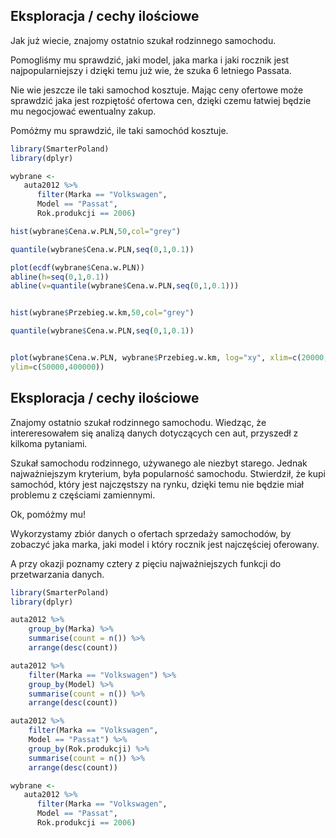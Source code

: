 Eksploracja / cechy ilościowe
-----------------------------

Jak już wiecie, znajomy ostatnio szukał rodzinnego samochodu.

Pomogliśmy mu sprawdzić, jaki model, jaka marka i jaki rocznik jest najpopularniejszy
i dzięki temu już wie, że szuka 6 letniego Passata.

Nie wie jeszcze ile taki samochod kosztuje.
Mając ceny ofertowe może sprawdzić jaka jest rozpiętość ofertowa cen, dzięki czemu łatwiej będzie mu negocjować ewentualny zakup.

Pomóżmy mu sprawdzić, ile taki samochód kosztuje.

```r
library(SmarterPoland)
library(dplyr)

wybrane <-
   auta2012 %>% 
      filter(Marka == "Volkswagen",
      Model == "Passat",
      Rok.produkcji == 2006)

hist(wybrane$Cena.w.PLN,50,col="grey")

quantile(wybrane$Cena.w.PLN,seq(0,1,0.1))

plot(ecdf(wybrane$Cena.w.PLN))
abline(h=seq(0,1,0.1))
abline(v=quantile(wybrane$Cena.w.PLN,seq(0,1,0.1)))


hist(wybrane$Przebieg.w.km,50,col="grey")

quantile(wybrane$Cena.w.PLN,seq(0,1,0.1))


plot(wybrane$Cena.w.PLN, wybrane$Przebieg.w.km, log="xy", xlim=c(20000,70000),
ylim=c(50000,400000))

```




Eksploracja / cechy ilościowe
-----------------------------

Znajomy ostatnio szukał rodzinnego samochodu.
Wiedząc, że intereresowałem się analizą danych dotyczących cen aut, przyszedł z kilkoma pytaniami.

Szukał samochodu rodzinnego, używanego ale niezbyt starego.
Jednak najważniejszym kryterium, była popularność samochodu.
Stwierdził, że kupi samochód, który jest najczęstszy na rynku, dzięki temu nie będzie miał problemu z częściami zamiennymi.

Ok, pomóżmy mu!

Wykorzystamy zbiór danych o ofertach sprzedaży samochodów, by zobaczyć jaka marka, jaki model i który rocznik jest najczęściej oferowany.

A przy okazji poznamy cztery z pięciu najważniejszych funkcji do przetwarzania danych.

```r
library(SmarterPoland)
library(dplyr)

auta2012 %>%
    group_by(Marka) %>%
    summarise(count = n()) %>%
    arrange(desc(count))

auta2012 %>%
    filter(Marka == "Volkswagen") %>%
    group_by(Model) %>%
    summarise(count = n()) %>%
    arrange(desc(count))

auta2012 %>%
    filter(Marka == "Volkswagen",
    Model == "Passat") %>%
    group_by(Rok.produkcji) %>%
    summarise(count = n()) %>%
    arrange(desc(count))

wybrane <-
   auta2012 %>% 
      filter(Marka == "Volkswagen",
      Model == "Passat",
      Rok.produkcji == 2006)

```


